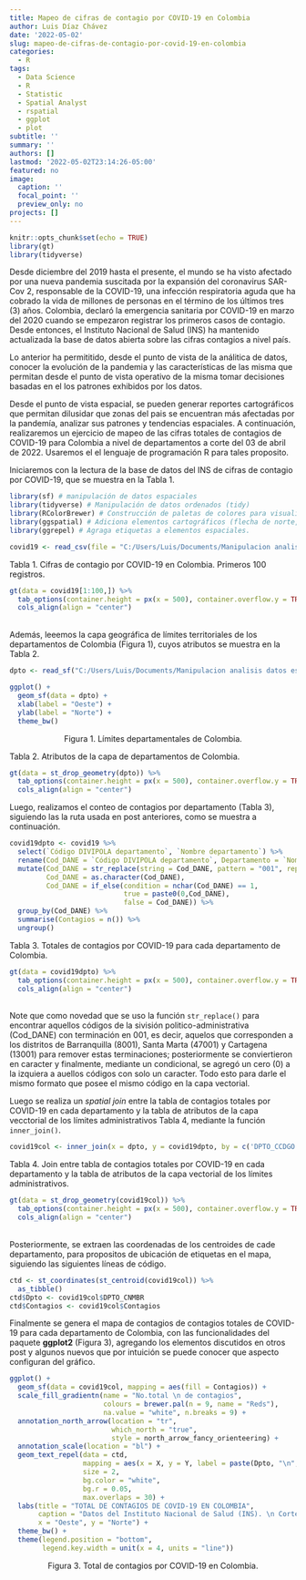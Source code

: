 ```yaml
---
title: Mapeo de cifras de contagio por COVID-19 en Colombia
author: Luis Díaz Chávez
date: '2022-05-02'
slug: mapeo-de-cifras-de-contagio-por-covid-19-en-colombia
categories:
  - R
tags:
  - Data Science
  - R
  - Statistic
  - Spatial Analyst
  - rspatial
  - ggplot
  - plot
subtitle: ''
summary: ''
authors: []
lastmod: '2022-05-02T23:14:26-05:00'
featured: no
image:
  caption: ''
  focal_point: ''
  preview_only: no
projects: []
---
```


```r

knitr::opts_chunk$set(echo = TRUE)
library(gt)
library(tidyverse)

```

Desde diciembre del 2019 hasta el presente, el mundo se ha visto afectado por una nueva pandemia suscitada por la expansión del coronavirus SAR-Cov 2, responsable de la COVID-19, una infección respiratoria aguda que ha cobrado la vida de millones de personas en el término de los últimos tres (3) años. Colombia, declaró la emergencia sanitaria por COVID-19 en marzo del 2020 cuando se empezaron registrar los primeros casos de contagio. Desde entonces, el Instituto Nacional de Salud (INS) ha mantenido actualizada la base de datos abierta sobre las cifras contagios a nivel país.

Lo anterior ha permititido, desde el punto de vista de la análitica de datos, conocer la evolución de la pandemia y las características de las misma que permitan desde el punto de vista operativo de la misma tomar decisiones basadas en el los patrones exhibidos por los datos.

Desde el punto de vista espacial, se pueden generar reportes cartográficos que permitan dilusidar que zonas del pais se encuentran más afectadas por la pandemía, analizar sus patrones y tendencias espaciales. A continuación, realizaremos un ejercicio de mapeo de las cifras totales de contagios de COVID-19 para Colombia a nivel de departamentos a corte del 03 de abril de 2022. Usaremos el el lenguaje de programación R para tales proposito.

Iniciaremos con la lectura de la base de datos del INS de cifras de contagio por COVID-19, que se muestra en la Tabla 1.

```r

library(sf) # manipulación de datos espaciales 
library(tidyverse) # Manipulación de datos ordenados (tidy)
library(RColorBrewer) # Construcción de paletas de colores para visualización
library(ggspatial) # Adiciona elementos cartográficos (flecha de norte, escala gráfica)
library(ggrepel) # Agraga etiquetas a elementos espaciales.

covid19 <- read_csv(file = "C:/Users/Luis/Documents/Manipulacion analisis datos espaciales R/Datos/Casos positivos COVID-19 Colombia.csv")

```

Tabla 1. Cifras de contagio por COVID-19 en Colombia. Primeros 100 registros.
```r

gt(data = covid19[1:100,]) %>% 
  tab_options(container.height = px(x = 500), container.overflow.y = TRUE, table.width = pct(x = 100), table.align = "center", column_labels.font.weight = "bold") %>% 
  cols_align(align = "center")

```

<br>
Además, leeemos la capa geográfica de límites territoriales de los departamentos de Colombia (Figura 1), cuyos atributos se muestra en la Tabla 2.

```r

dpto <- read_sf("C:/Users/Luis/Documents/Manipulacion analisis datos espaciales R/Datos/shp/MGN_DPTO_POLITICO.shp")

ggplot() +
  geom_sf(data = dpto) +
  xlab(label = "Oeste") +
  ylab(label = "Norte") +
  theme_bw()

```
<p align = "center">Figura 1. Límites departamentales de Colombia.</p>

Tabla 2. Atributos de la capa de departamentos de Colombia.
```r

gt(data = st_drop_geometry(dpto)) %>% 
  tab_options(container.height = px(x = 500), container.overflow.y = TRUE, table.width = pct(x = 100), table.align = "center", column_labels.font.weight = "bold") %>% 
  cols_align(align = "center")

```

Luego, realizamos el conteo de contagios por departamento (Tabla 3), siguiendo las la ruta usada en post anteriores, como se muestra a continuación.

```r

covid19dpto <- covid19 %>% 
  select(`Código DIVIPOLA departamento`, `Nombre departamento`) %>% 
  rename(Cod_DANE = `Código DIVIPOLA departamento`, Departamento = `Nombre departamento`) %>% 
  mutate(Cod_DANE = str_replace(string = Cod_DANE, pattern = "001", replacement = ""),
         Cod_DANE = as.character(Cod_DANE),
         Cod_DANE = if_else(condition = nchar(Cod_DANE) == 1, 
                            true = paste0(0,Cod_DANE), 
                            false = Cod_DANE)) %>% 
  group_by(Cod_DANE) %>% 
  summarise(Contagios = n()) %>% 
  ungroup()

```

Tabla 3. Totales de contagios por COVID-19 para cada departamento de Colombia.
```r

gt(data = covid19dpto) %>% 
  tab_options(container.height = px(x = 500), container.overflow.y = TRUE, table.width = pct(x = 100), table.align = "center", column_labels.font.weight = "bold") %>% 
  cols_align(align = "center")

```

<br>
Note que como novedad que se uso la función `str_replace()` para encontrar aquellos códigos de la sivisión politico-administrativa (Cod_DANE) con terminación en 001, es decir, aquelos que corresponden a los distritos de Barranquilla (8001), Santa Marta (47001) y Cartagena (13001) para remover estas terminaciones; posteriormente se conviertieron en caracter y finalmente, mediante un condicional, se agregó un cero (0) a la izquiera a auellos códigos con solo un caracter. Todo esto para darle el mismo formato que posee el mismo código en la capa vectorial.

Luego se realiza un _spatial join_ entre la tabla de contagios totales por COVID-19 en cada departamento y la tabla de atributos de la capa vecctorial de los límites administrativos Tabla 4, mediante la función `inner_join()`.

```r

covid19col <- inner_join(x = dpto, y = covid19dpto, by = c('DPTO_CCDGO' = 'Cod_DANE'))

```

Tabla 4. Join entre tabla de contagios totales por COVID-19 en cada departamento y la tabla de atributos de la capa vectorial de los límites administrativos.
```r

gt(data = st_drop_geometry(covid19col)) %>% 
  tab_options(container.height = px(x = 500), container.overflow.y = TRUE, table.width = pct(x = 100), table.align = "center", column_labels.font.weight = "bold") %>% 
  cols_align(align = "center")

```

<br>
Posteriormente, se extraen las coordenadas de los centroides de cade departamento, para propositos de ubicación de etiquetas en el mapa, siguiendo las siguientes líneas de código.

```r

ctd <- st_coordinates(st_centroid(covid19col)) %>% 
  as_tibble()
ctd$Dpto <- covid19col$DPTO_CNMBR
ctd$Contagios <- covid19col$Contagios

```

Finalmente se genera el mapa de contagios de contagios totales de COVID-19 para cada departamento de Colombia, con las funcionalidades del paquete **ggplot2** (Figura 3), agregando los elementos discutidos en otros post y algunos nuevos que por intuición se puede conocer que aspecto configuran del gráfico.

```r

ggplot() +
  geom_sf(data = covid19col, mapping = aes(fill = Contagios)) +
  scale_fill_gradientn(name = "No.total \n de contagios", 
                       colours = brewer.pal(n = 9, name = "Reds"), 
                       na.value = "white", n.breaks = 9) +
  annotation_north_arrow(location = "tr", 
                         which_north = "true", 
                         style = north_arrow_fancy_orienteering) + 
  annotation_scale(location = "bl") +
  geom_text_repel(data = ctd, 
                  mapping = aes(x = X, y = Y, label = paste(Dpto, "\n", Contagios)), 
                  size = 2, 
                  bg.color = "white", 
                  bg.r = 0.05, 
                  max.overlaps = 30) +
  labs(title = "TOTAL DE CONTAGIOS DE COVID-19 EN COLOMBIA", 
       caption = "Datos del Instituto Nacional de Salud (INS). \n Corte al 33 de abril de 2022", 
       x = "Oeste", y = "Norte") +
  theme_bw() +
  theme(legend.position = "bottom", 
        legend.key.width = unit(x = 4, units = "line"))

```
<p align = "center">Figura 3. Total de contagios por COVID-19 en Colombia.</p>
